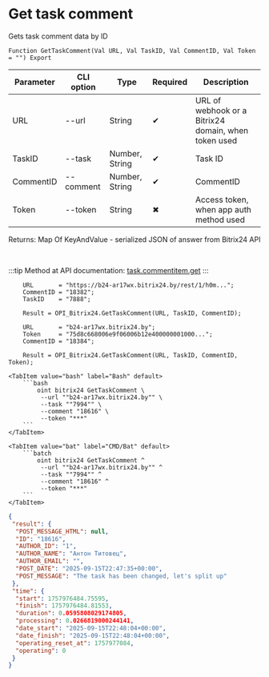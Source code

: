 ﻿---
sidebar_position: 2
description: Get task comment and other functions to work with Bitrix24 in the Open Integration Package, a free open-source integration library for 1C:Enterprise 8, OneScript and CLI
keywords: [1C, 1С, 1С:Enterprise, 1С:Enterprise 8.3, API, Integration, Services, Exchange, OneScript, CLI, Bitrix24]
---


# Get task comment
 Gets task comment data by ID



`Function GetTaskComment(Val URL, Val TaskID, Val CommentID, Val Token = "") Export`

  | Parameter | CLI option | Type | Required | Description |
  |-|-|-|-|-|
  | URL | --url | String | &#x2714; | URL of webhook or a Bitrix24 domain, when token used |
  | TaskID | --task | Number, String | &#x2714; | Task ID |
  | CommentID | --comment | Number, String | &#x2714; | CommentID |
  | Token | --token | String | &#x2716; | Access token, when app auth method used |

  
  Returns:  Map Of KeyAndValue - serialized JSON of answer from Bitrix24 API

<br/>

:::tip
Method at API documentation: [task.commentitem.get](https://dev.1c-bitrix.ru/rest_help/tasks/task/commentitem/get.php)
:::
<br/>


```bsl title="1C:Enterprise/OneScript code example"
    URL       = "https://b24-ar17wx.bitrix24.by/rest/1/h0m...";
    CommentID = "18382";
    TaskID    = "7888";

    Result = OPI_Bitrix24.GetTaskComment(URL, TaskID, CommentID);

    URL       = "b24-ar17wx.bitrix24.by";
    Token     = "75d8c668006e9f06006b12e400000001000...";
    CommentID = "18384";

    Result = OPI_Bitrix24.GetTaskComment(URL, TaskID, CommentID, Token);
```
 

 <Tabs>
  
    <TabItem value="bash" label="Bash" default>
        ```bash
            oint bitrix24 GetTaskComment \
             --url ""b24-ar17wx.bitrix24.by"" \
             --task ""7994"" \
             --comment "18616" \
             --token "***"
        ```
    </TabItem>
  
    <TabItem value="bat" label="CMD/Bat" default>
        ```batch
            oint bitrix24 GetTaskComment ^
             --url ""b24-ar17wx.bitrix24.by"" ^
             --task ""7994"" ^
             --comment "18616" ^
             --token "***"
        ```
    </TabItem>
</Tabs>


```json title="Result"
{
 "result": {
  "POST_MESSAGE_HTML": null,
  "ID": "18616",
  "AUTHOR_ID": "1",
  "AUTHOR_NAME": "Антон Титовец",
  "AUTHOR_EMAIL": "",
  "POST_DATE": "2025-09-15T22:47:35+00:00",
  "POST_MESSAGE": "The task has been changed, let's split up"
 },
 "time": {
  "start": 1757976484.75595,
  "finish": 1757976484.81553,
  "duration": 0.0595808029174805,
  "processing": 0.0266819000244141,
  "date_start": "2025-09-15T22:48:04+00:00",
  "date_finish": "2025-09-15T22:48:04+00:00",
  "operating_reset_at": 1757977084,
  "operating": 0
 }
}
```

